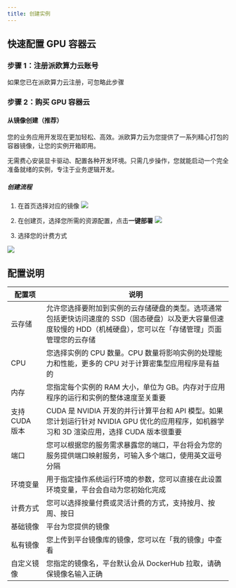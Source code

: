```yaml
---
title: 创建实例
---
```


## 快速配置 GPU 容器云

### 步骤 1：注册派欧算力云账号

如果您已在派欧算力云注册，可忽略此步骤



### 步骤 2：购买 GPU 容器云

#### 从镜像创建（推荐）

您的业务应用开发现在更加轻松、高效。派欧算力云为您提供了一系列精心打包的容器镜像，让您的实例开箱即用。

无需费心安装显卡驱动、配置各种开发环境。只需几步操作，您就能启动一个完全准备就绪的实例，专注于业务逻辑开发。 

##### 创建流程
1. 在首页选择对应的镜像
![](https://gpu-cloud-1312767721.cos.ap-shanghai.myqcloud.com/docs/WX20240228-153550@2x.png)

2. 在创建页，选择您所需的资源配置，点击**一键部署**
![](https://gpu-cloud-1312767721.cos.ap-shanghai.myqcloud.com/docs/20240227-160537@2x.png)

3. 选择您的计费方式

![](https://gpu-cloud-1312767721.cos.ap-shanghai.myqcloud.com/docs/WX20240227-165644@2x.png)



## 配置说明

| 配置项         | 说明                                                                                                                                                                 |
| -------------- | -------------------------------------------------------------------------------------------------------------------------------------------------------------------- |
| 云存储         | 允许您选择要附加到实例的云存储硬盘的类型。选项通常包括更快访问速度的 SSD（固态硬盘）以及更大容量但速度较慢的 HDD（机械硬盘），您可以在「存储管理」页面管理您的云存储 | ß |
| CPU            | 您选择实例的 CPU 数量。CPU 数量将影响实例的处理能力和性能，更多的 CPU 对于计算密集型应用程序是有益的                                                                 |
| 内存           | 您指定每个实例的 RAM 大小，单位为 GB。内存对于应用程序的运行和实例的整体速度至关重要                                                                                 |
| 支持 CUDA 版本 | CUDA 是 NVIDIA 开发的并行计算平台和 API 模型。如果您计划运行针对 NVIDIA GPU 优化的应用程序，如机器学习和 3D 渲染应用，选择 CUDA 版本很重要                           |
| 端口           | 您可以根据您的服务需求暴露您的端口，平台将会为您的服务提供端口映射服务，可输入多个端口，使用英文逗号分隔                                                             |
| 环境变量       | 用于指定操作系统运行环境的参数，您可以直接在此设置环境变量，平台会自动为您初始化完成                                                                                 |
| 计费方式       | 您可以选择按量付费或灵活计费的方式，支持按月、按周、按日                                                                                                             |
| 基础镜像       | 平台为您提供的镜像                                                                                                                                                   |
| 私有镜像       | 您上传到平台镜像库的镜像，您可以在「我的镜像」中查看                                                                                                                 |
| 自定义镜像     | 您指定的镜像名，平台默认会从 DockerHub 拉取，请确保镜像名输入正确                                                                                                    |

